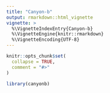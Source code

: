 ```yaml
---
title: "Canyon-b"
output: rmarkdown::html_vignette
vignette: >
  %\VignetteIndexEntry{Canyon-b}
  %\VignetteEngine{knitr::rmarkdown}
  %\VignetteEncoding{UTF-8}
---
```


```r
knitr::opts_chunk$set(
  collapse = TRUE,
  comment = "#>"
)
```

```r
library(canyonb)
```
